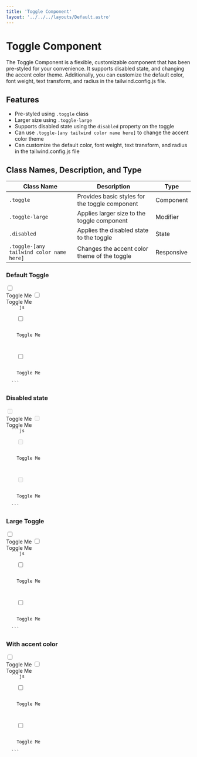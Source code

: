 ```yaml
---
title: 'Toggle Component'
layout: '../../../layouts/Default.astro'
---
```



# Toggle Component

The Toggle Component is a flexible, customizable component that has been pre-styled for your convenience. It supports disabled state, and changing the accent color theme. Additionally, you can customize the default color, font weight, text transform, and radius in the tailwind.config.js file.

## Features

- Pre-styled using `.toggle` class
- Larger size using `.toggle-large`
- Supports disabled state using the `disabled` property on the toggle
- Can use `.toggle-[any tailwind color name here]` to change the accent color theme
- Can customize the default color, font weight, text transform, and radius in the tailwind.config.js file

## Class Names, Description, and Type

| Class Name                               | Description                                    | Type       |
| ---------------------------------------- | ---------------------------------------------- | ---------- |
| `.toggle`                                | Provides basic styles for the toggle component | Component  |
| `.toggle-large`                          | Applies larger size to the toggle component    | Modifier   |
| `.disabled`                              | Applies the disabled state to the toggle       | State      |
| `.toggle-[any tailwind color name here]` | Changes the accent color theme of the toggle   | Responsive |

### Default Toggle

<Preview>
  <label class='toggle'>
    <input type='checkbox' />
    <div class='toggle-label'></div>
    <span class='text-label'>Toggle Me</span>
  </label>

   <label class='toggle'>
    <input type='checkbox' />
    <div class='toggle-label-narrow'></div>
    <span class='text-label'>Toggle Me</span>
  </label>
</Preview>
<Code>
  ```js
  <label class='toggle'>
    <input type='checkbox' />
    <div class='toggle-label'></div>
    <span class='text-label'>Toggle Me</span>
  </label>

   <label class='toggle'>
    <input type='checkbox' />
    <div class='toggle-label-narrow'></div>
    <span class='text-label'>Toggle Me</span>
  </label>
  ```
</Code>

### Disabled state

<Preview>
  <label class='toggle disabled'>
    <input disabled type='checkbox' />
    <div class='toggle-label'></div>
    <span class='text-label'>Toggle Me</span>
  </label>

   <label class='toggle disabled'>
    <input disabled type='checkbox' />
    <div class='toggle-label-narrow'></div>
    <span class='text-label'>Toggle Me</span>
  </label>
</Preview>
<Code>
  ```js
  <label class='toggle disabled'>
    <input disabled type='checkbox' />
    <div class='toggle-label'></div>
    <span class='text-label'>Toggle Me</span>
  </label>

   <label class='toggle disabled'>
    <input disabled type='checkbox' />
    <div class='toggle-label-narrow'></div>
    <span class='text-label'>Toggle Me</span>
  </label>
  ```
</Code>

### Large Toggle

<Preview>
  <label class='toggle toggle-large'>
    <input type='checkbox' />
    <div class='toggle-label'></div>
    <span class='text-label'>Toggle Me</span>
  </label>

   <label class='toggle toggle-large'>
    <input type='checkbox' />
    <div class='toggle-label-narrow'></div>
    <span class='text-label'>Toggle Me</span>
  </label>
</Preview>
<Code>
  ```js
  <label class='toggle toggle-large'>
    <input type='checkbox' />
    <div class='toggle-label'></div>
    <span class='text-label'>Toggle Me</span>
  </label>

   <label class='toggle toggle-large'>
    <input type='checkbox' />
    <div class='toggle-label-narrow'></div>
    <span class='text-label'>Toggle Me</span>
  </label>
  ```
</Code>

### With accent color

<Preview>
  <label class='toggle toggle-green'>
    <input type='checkbox' />
    <div class='toggle-label'></div>
    <span class='text-label'>Toggle Me</span>
  </label>

   <label class='toggle toggle-green'>
    <input type='checkbox' />
    <div class='toggle-label-narrow'></div>
    <span class='text-label'>Toggle Me</span>
  </label>
</Preview>
<Code>
  ```js
  <label class='toggle toggle-green'>
    <input type='checkbox' />
    <div class='toggle-label'></div>
    <span class='text-label'>Toggle Me</span>
  </label>

   <label class='toggle toggle-green'>
    <input type='checkbox' />
    <div class='toggle-label-narrow'></div>
    <span class='text-label'>Toggle Me</span>
  </label>
  ```
</Code>
